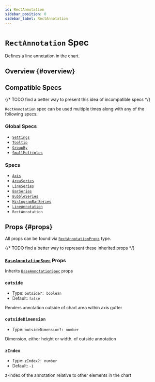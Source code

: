 ```yaml
---
id: RectAnnotation
sidebar_position: 0
sidebar_label: RectAnnotation
---
```


# `RectAnnotation` Spec

Defines a line annotation in the chart.

## Overview {#overview}

## Compatible Specs

{/* TODO find a better way to present this idea of incompatible specs */}

`RectAnnotation` spec can be used multiple times along with any of the following specs:

### Global Specs

- [`Settings`](/api/specs/global/Settings)
- [`Tooltip`](/api/specs/global/Tooltip)
- [`GroupBy`](/api/specs/global/GroupBy)
- [`SmallMultiples`](/api/specs/global/SmallMultiples)

### Specs

- [`Axis`](./Axis)
- [`AreaSeries`](./AreaSeries)
- [`LineSeries`](./LineSeries)
- [`BarSeries`](./BarSeries)
- [`BubbleSeries`](./BubbleSeries)
- [`HistogramBarSeries`](./HistogramBarSeries)
- [`LineAnnotation`](./LineAnnotation)
- `RectAnnotation`

## Props {#props}

All props can be found via [`RectAnnotationProps`](/all-types/type-aliases/RectAnnotationProps) type.

{/* TODO find a better way to represent these inherited props */}
### [`BaseAnnotationSpec`](../types/BaseAnnotationSpec) Props

Inherits [`BaseAnnotationSpec`](../types/BaseAnnotationSpec) props

### `outside`
- Type: <code>outside?: boolean</code>
- Default: `false`

Renders annotation outside of chart area within axis gutter

### `outsideDimension`
- Type: <code>outsideDimension?: number</code>

Dimension, either height or width, of outside annotation

### `zIndex`
- Type: <code>zIndex?: number</code>
- Default: `-1`

z-index of the annotation relative to other elements in the chart
